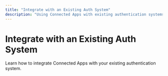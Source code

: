 ```yaml
---
title: "Integrate with an Existing Auth System"
description: "Using Connected Apps with existing authentication systems"
---
```


# Integrate with an Existing Auth System

Learn how to integrate Connected Apps with your existing authentication system.
